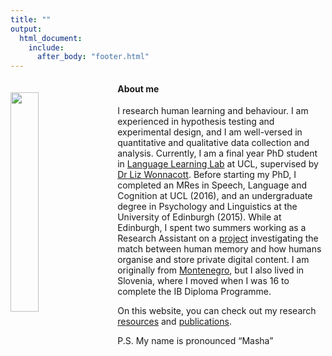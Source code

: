 ```yaml
---
title: ""
output:
  html_document:
    include:
      after_body: "footer.html"
---
```


<img src="images/masa.jpg" style="width:30%; margin-top: 20px; margin-right: 20px" align="left">

#### About me
I research human learning and behaviour. I am experienced in hypothesis testing and experimental design, and I am well-versed in quantitative and qualitative data collection and analysis. Currently, I am a final year PhD student in [Language Learning Lab](http://languagelearninglab-ucl.com) at UCL, supervised by [Dr Liz Wonnacott](http://languagelearninglab-ucl.com/elizabeth-wonnacott). Before starting my PhD, I completed an MRes in Speech, Language and Cognition at UCL (2016), and an undergraduate degree in Psychology and Linguistics at the University of Edinburgh (2015). While at Edinburgh, I spent two summers working as a Research Assistant on a [project](https://www.forgetit-project.eu/en/partners/the-university-of-edinburgh/) investigating the match between human memory and how humans organise and store private digital content. I am originally from [Montenegro](https://masavujovic.github.io/relaxation.html), but I also lived in Slovenia, where I moved when I was 16 to complete the IB Diploma Programme. 

On this website, you can check out my research [resources](https://masavujovic.github.io/resources.html) and [publications](https://masavujovic.github.io/research.html). 

P.S. My name is pronounced "Masha"

